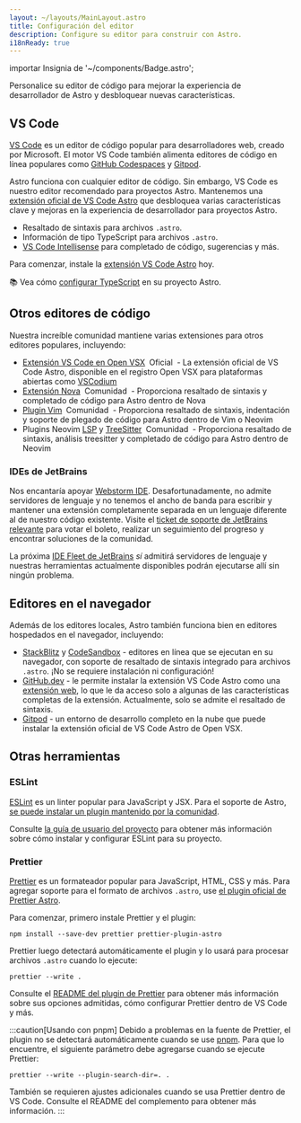 ```yaml
---
layout: ~/layouts/MainLayout.astro
title: Configuración del editor
description: Configure su editor para construir con Astro.
i18nReady: true
---
```

importar Insignia de '~/components/Badge.astro';

Personalice su editor de código para mejorar la experiencia de desarrollador de Astro y desbloquear nuevas características.

## VS Code

[VS Code](https://code.visualstudio.com/) es un editor de código popular para desarrolladores web, creado por Microsoft. El motor VS Code también alimenta editores de código en línea populares como [GitHub Codespaces](https://github.com/features/codespaces) y [Gitpod](https://gitpod.io/).

Astro funciona con cualquier editor de código. Sin embargo, VS Code es nuestro editor recomendado para proyectos Astro. Mantenemos una [extensión oficial de VS Code Astro](https://marketplace.visualstudio.com/items?itemName=astro-build.astro-vscode) que desbloquea varias características clave y mejoras en la experiencia de desarrollador para proyectos Astro.

- Resaltado de sintaxis para archivos `.astro`.
- Información de tipo TypeScript para archivos `.astro`.
- [VS Code Intellisense](https://code.visualstudio.com/docs/editor/intellisense) para completado de código, sugerencias y más.

Para comenzar, instale la [extensión VS Code Astro](https://marketplace.visualstudio.com/items?itemName=astro-build.astro-vscode) hoy.

📚 Vea cómo [configurar TypeScript](/en/guides/typescript/) en su proyecto Astro.

## Otros editores de código

Nuestra increíble comunidad mantiene varias extensiones para otros editores populares, incluyendo:

- [Extensión VS Code en Open VSX](https://open-vsx.org/extension/astro-build/astro-vscode) <span style="margin: 0.25em;"><Badge variant="accent">Oficial</Badge></span> - La extensión oficial de VS Code Astro, disponible en el registro Open VSX para plataformas abiertas como [VSCodium](https://vscodium.com/)
- [Extensión Nova](https://extensions.panic.com/extensions/sciencefidelity/sciencefidelity.astro/) <span style="margin: 0.25em;"><Badge variant="neutral">Comunidad</Badge></span> - Proporciona resaltado de sintaxis y completado de código para Astro dentro de Nova
- [Plugin Vim](https://github.com/wuelnerdotexe/vim-astro) <span style="margin: 0.25em;"><Badge variant="neutral">Comunidad</Badge></span> - Proporciona resaltado de sintaxis, indentación y soporte de plegado de código para Astro dentro de Vim o Neovim
- Plugins Neovim [LSP](https://github.com/neovim/nvim-lspconfig/blob/master/doc/server_configurations.md#astro) y [TreeSitter](https://github.com/virchau13/tree-sitter-astro) <span style="margin: 0.25em;"><Badge variant="neutral">Comunidad</Badge></span> - Proporciona resaltado de sintaxis, análisis treesitter y completado de código para Astro dentro de Neovim

### IDEs de JetBrains

Nos encantaría apoyar [Webstorm IDE](https://www.jetbrains.com/webstorm/). Desafortunadamente, no admite servidores de lenguaje y no tenemos el ancho de banda para escribir y mantener una extensión completamente separada en un lenguaje diferente al de nuestro código existente. Visite el [ticket de soporte de JetBrains relevante](https://youtrack.jetbrains.com/issue/WEB-52015/Astro-Language-Support) para votar el boleto, realizar un seguimiento del progreso y encontrar soluciones de la comunidad.

La próxima [IDE Fleet de JetBrains](https://www.jetbrains.com/fleet/) _sí_ admitirá servidores de lenguaje y nuestras herramientas actualmente disponibles podrán ejecutarse allí sin ningún problema.

## Editores en el navegador

Además de los editores locales, Astro también funciona bien en editores hospedados en el navegador, incluyendo:

- [StackBlitz](https://stackblitz.com/) y [CodeSandbox](https://codesandbox.io/) - editores en línea que se ejecutan en su navegador, con soporte de resaltado de sintaxis integrado para archivos `.astro`. ¡No se requiere instalación ni configuración!
- [GitHub.dev](https://github.dev/) - le permite instalar la extensión VS Code Astro como una [extensión web](https://code.visualstudio.com/api/extension-guides/web-extensions), lo que le da acceso solo a algunas de las características completas de la extensión. Actualmente, solo se admite el resaltado de sintaxis.
- [Gitpod](https://gitpod.io/) - un entorno de desarrollo completo en la nube que puede instalar la extensión oficial de VS Code Astro de Open VSX.

## Otras herramientas

### ESLint

[ESLint](https://eslint.org/) es un linter popular para JavaScript y JSX. Para el soporte de Astro, [se puede instalar un plugin mantenido por la comunidad](https://github.com/ota-meshi/eslint-plugin-astro).

Consulte [la guía de usuario del proyecto](https://ota-meshi.github.io/eslint-plugin-astro/user-guide/) para obtener más información sobre cómo instalar y configurar ESLint para su proyecto.

### Prettier

[Prettier](https://prettier.io/) es un formateador popular para JavaScript, HTML, CSS y más. Para agregar soporte para el formato de archivos `.astro`, use [el plugin oficial de Prettier Astro](https://github.com/withastro/prettier-plugin-astro).

Para comenzar, primero instale Prettier y el plugin:


```shell
npm install --save-dev prettier prettier-plugin-astro
```


Prettier luego detectará automáticamente el plugin y lo usará para procesar archivos `.astro` cuando lo ejecute:


```shell
prettier --write .
```


Consulte el [README del plugin de Prettier](https://github.com/withastro/prettier-plugin-astro/blob/main/README.md) para obtener más información sobre sus opciones admitidas, cómo configurar Prettier dentro de VS Code y más.

:::caution[Usando con pnpm]
Debido a problemas en la fuente de Prettier, el plugin no se detectará automáticamente cuando se use [pnpm](https://pnpm.io/). Para que lo encuentre, el siguiente parámetro debe agregarse cuando se ejecute Prettier:


```shell
prettier --write --plugin-search-dir=. .
```

También se requieren ajustes adicionales cuando se usa Prettier dentro de VS Code. Consulte el README del complemento para obtener más información.
:::
